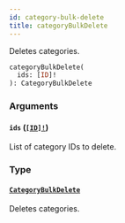 ```yaml
---
id: category-bulk-delete
title: categoryBulkDelete
---
```


Deletes categories.

```graphql
categoryBulkDelete(
  ids: [ID]!
): CategoryBulkDelete

```

### Arguments

#### `ids` ([`[ID]!`](/developer/api-reference/scalars/id.mdx))

List of category IDs to delete.

### Type

#### [`CategoryBulkDelete`](/developer/api-reference/objects/category-bulk-delete.mdx)

Deletes categories.
